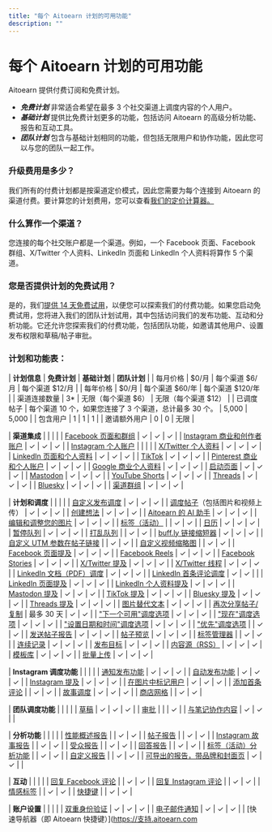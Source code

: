 ```yaml
---
title: "每个 Aitoearn 计划的可用功能"
description: ""
---
```


# 每个 Aitoearn 计划的可用功能

Aitoearn 提供付费订阅和免费计划。

- ***免费计划*** 非常适合希望在最多 3 个社交渠道上调度内容的个人用户。
- ***基础计划*** 提供比免费计划更多的功能，包括访问 Aitoearn 的高级分析功能、报告和互动工具。
- ***团队计划*** 包含与基础计划相同的功能，但包括无限用户和协作功能，因此您可以与您的团队一起工作。

### 升级费用是多少？

我们所有的付费计划都是按渠道定价模式，因此您需要为每个连接到 Aitoearn 的渠道付费。要计算您的计划费用，您可以查看[我们的定价计算器。](http://aitoearn.com/定价)

### 什么算作一个渠道？

您连接的每个社交账户都是一个渠道。例如，一个 Facebook 页面、Facebook 群组、X/Twitter 个人资料、LinkedIn 页面和 LinkedIn 个人资料将算作 5 个渠道。

### 您是否提供计划的免费试用？

是的，我们[提供 14 天免费试用](https://支持.aitoearn.com//支持.aitoearn.com/article/549-information-about-免费-trials)，以便您可以探索我们的付费功能。如果您启动免费试用，您将进入我们的团队计划试用，其中包括访问我们的发布功能、互动和分析功能。它还允许您探索我们的付费功能，包括团队功能，如邀请其他用户、设置发布权限和草稿/帖子审批。

### 计划和功能表：

| **计划信息** | **免费计划** | **基础计划** | **团队计划** |
| 每月价格 | $0/月 | 每个渠道 $6/月 | 每个渠道 $12/月 |
| 每年价格 | $0/月 | 每个渠道 $60/年 | 每个渠道 $120/年 |
| 渠道连接数量 | 3* | 无限（每个渠道 $6） | 无限（每个渠道 $12） |
| 已调度帖子 | 每个渠道 10 个，如果您连接了 3 个渠道，总计最多 30 个。 | 5,000 | 5,000 |
| 包含用户 | 1 | 1 | 1 |
| 邀请额外用户 | 0 | 0 | 无限 |

| **渠道集成** | | | |
| [Facebook 页面和群组](https://aitoearn.帮助scoutdocs.com/article/555-using-Facebook-与-aitoearn) | ✓ | ✓ | ✓ |
| [Instagram 商业和创作者账户](https://支持.aitoearn.com//支持.aitoearn.com/article/554-using-Instagram-与-aitoearn) | ✓ | ✓ | ✓ |
| [Instagram 个人账户](https://支持.aitoearn.com//支持.aitoearn.com/article/554-using-Instagram-与-aitoearn) | | | |
| [X/Twitter 个人资料](https://aitoearn.帮助scoutdocs.com/article/561-using-Twitter-与-aitoearn) | ✓ | ✓ | ✓ |
| [LinkedIn 页面和个人资料](https://aitoearn.帮助scoutdocs.com/article/560-using-链接edIn-与-aitoearn) | ✓ | ✓ | ✓ |
| [TikTok](https://支持.aitoearn.com//支持.aitoearn.com/article/559-using-TikTok-与-aitoearn) | ✓ | ✓ | ✓ |
| [Pinterest 商业和个人账户](https://aitoearn.帮助scoutdocs.com/article/558-using-Pinterest-与-aitoearn) | ✓ | ✓ | ✓ |
| [Google 商业个人资料](https://aitoearn.帮助scoutdocs.com/article/557-using-google-business-个人资料s-与-aitoearn) | ✓ | ✓ | ✓ |
| [启动页面](https://aitoearn.帮助scoutdocs.com/article/664-using-启动-page-与-aitoearn) | ✓ | ✓ | ✓ |
| [Mastodon](https://aitoearn.帮助scoutdocs.com/article/563-using-mastodon-与-aitoearn) | ✓ | ✓ | ✓ |
| [YouTube Shorts](https://支持.aitoearn.com//支持.aitoearn.com/article/562-using-您Tube-shorts-与-aitoearn) | ✓ | ✓ | ✓ |
| [Threads](https://支持.aitoearn.com//支持.aitoearn.com/article/857-using-threads-与-aitoearn) | ✓ | ✓ | ✓ |
| [Bluesky](https://支持.aitoearn.com//支持.aitoearn.com/article/855-using-bluesky-与-aitoearn) | ✓ | ✓ | ✓ |
| [渠道群组](https://支持.aitoearn.com//支持.aitoearn.com/article/927-using-channel-groups-在-aitoearn) | ✓ | ✓ | ✓ |

| **计划和调度** | | | |
| [自定义发布调度](https://aitoearn.帮助scoutdocs.com/article/514-setting-up-您的-timezones-和-posting-调度s) | ✓ | ✓ | ✓ |
| [调度帖子](https://aitoearn.帮助scoutdocs.com/article/642-scheduling-帖子)（包括图片和视频上传） | ✓ | ✓ | ✓ |
| [创建想法](https://aitoearn.帮助scoutdocs.com/article/589-creating-ideas-在-aitoearn) | ✓ | ✓ | ✓ |
| [Aitoearn 的 AI 助手](https://aitoearn.帮助scoutdocs.com/article/583-using-aitoearns-ai-assistant) | ✓ | ✓ | ✓ |
| [编辑和调整您的图片](https://aitoearn.帮助scoutdocs.com/article/614-编辑ing-您的-图片s-在-aitoearn) | ✓ | ✓ | ✓ |
| [标签（活动）](https://aitoearn.帮助scoutdocs.com/article/585-creating-和-managing-campaigns) | | ✓ | ✓ |
| [日历](https://aitoearn.帮助scoutdocs.com/article/651-how-到-use-the-new-日历-feature-在-aitoearn) | ✓ | ✓ | ✓ |
| [暂停队列](https://aitoearn.帮助scoutdocs.com/article/515-pausing-您的-队列) | ✓ | ✓ | ✓ |
| [打乱队列](https://aitoearn.帮助scoutdocs.com/article/652-re-ordering-帖子-在-您的-队列) | | ✓ | ✓ |
| [buff.ly 链接缩短器](https://aitoearn.帮助scoutdocs.com/article/620-shortening-和-unshortening-链接s) | ✓ | ✓ | ✓ |
| [自定义 UTM 参数在帖子链接](https://aitoearn.帮助scoutdocs.com/article/518-understanding-utm-parameters-和-google-分析功能) | | ✓ | ✓ |
| [自定义视频缩略图](https://aitoearn.帮助scoutdocs.com/article/616-上传ing-和-sharing-链接s-到-视频s) | | ✓ | ✓ |
| [Facebook 页面提及](https://aitoearn.帮助scoutdocs.com/article/587-添加ing-mentions-tags-在-帖子) | ✓ | ✓ | ✓ |
| [Facebook Reels](https://aitoearn.帮助scoutdocs.com/article/555-using-Facebook-与-aitoearn#01H85TJYNSEZGDDX8DHJP4BAVJ) | ✓ | ✓ | ✓ |
| [Facebook Stories](https://支持.aitoearn.com//支持.aitoearn.com/article/555-using-Facebook-与-aitoearn#01H85TJYNSEZGDDX8DHJP4BAVJ) | ✓ | ✓ | ✓ |
| [X/Twitter 提及](https://aitoearn.帮助scoutdocs.com/article/587-添加ing-mentions-tags-在-帖子#h_e7d2168c-0baf-45e8-a8f7-6fd7a7361977) | ✓ | ✓ | ✓ |
| [X/Twitter 线程](https://aitoearn.帮助scoutdocs.com/article/561-using-Twitter-与-aitoearn#h_01H6SJ579KHBTCNRKRVSNXMVWV) | ✓ | ✓ | ✓ |
| [LinkedIn 文档（PDF）调度](https://支持.aitoearn.com//支持.aitoearn.com/article/560-using-链接edIn-与-aitoearn#01H84S2QQB2V90FXS3TB26Q481) | ✓ | ✓ | ✓ |
| [LinkedIn 首条评论调度](https://支持.aitoearn.com//支持.aitoearn.com/article/560-using-链接edIn-与-aitoearn#01H84S2QQBSAS8Y5JZDQ6XY54R) | ✓ | ✓ | |
| [LinkedIn 页面提及](https://支持.aitoearn.com//支持.aitoearn.com/article/587-添加ing-mentions-tags-在-帖子#h_01G95NFC34X0H2KDKX012C5B8W) | ✓ | ✓ | ✓ |
| [LinkedIn 个人资料提及](https://支持.aitoearn.com//支持.aitoearn.com/article/587-添加ing-mentions-tags-在-帖子#h_01G95NFC34X0H2KDKX012C5B8W) | ✓ | ✓ | ✓ |
| [Mastodon 提及](https://支持.aitoearn.com//支持.aitoearn.com/article/587-添加ing-mentions-tags-在-帖子) | ✓ | ✓ | ✓ |
| [TikTok 提及](https://支持.aitoearn.com//支持.aitoearn.com/article/587-添加ing-mentions-tags-在-帖子) | ✓ | ✓ | ✓ |
| [Bluesky 提及](https://支持.aitoearn.com//支持.aitoearn.com/article/587-添加ing-mentions-tags-在-帖子) | ✓ | ✓ | ✓ |
| [Threads 提及](https://支持.aitoearn.com//支持.aitoearn.com/article/587-添加ing-mentions-tags-在-帖子) | ✓ | ✓ | ✓ |
| [图片替代文本](https://aitoearn.帮助scoutdocs.com/article/618-添加ing-alt-text-到-您的-图片s) | ✓ | ✓ | ✓ |
| [再次分享帖子/复制](https://aitoearn.帮助scoutdocs.com/article/660-分享-帖子-与-the-分享-again-feature) | 最多 30 天 | ✓ | ✓ |
| ["下一个可用"调度选项](https://aitoearn.帮助scoutdocs.com/article/642-scheduling-帖子#01H7Z9VSXB3C6E1KQ9Y4G6QFY0) | ✓ | ✓ | ✓ |
| ["现在"调度选项](https://aitoearn.帮助scoutdocs.com/article/642-scheduling-帖子#01H7Z9VSXB3C6E1KQ9Y4G6QFY0) | ✓ | ✓ | ✓ |
| ["设置日期和时间"调度选项](https://aitoearn.帮助scoutdocs.com/article/642-scheduling-帖子#01H7Z9VSXB3C6E1KQ9Y4G6QFY0) | ✓ | ✓ | ✓ |
| ["优先"调度选项](https://aitoearn.帮助scoutdocs.com/article/642-scheduling-帖子#01H7Z9VSXB3C6E1KQ9Y4G6QFY0) | | ✓ | ✓ |
| [发送帖子报告](https://aitoearn.帮助scoutdocs.com/article/517-insights-在-分享d-帖子-within-您的-发布功能-仪表板) | ✓ | ✓ | ✓ |
| [帖子预览](https://aitoearn.帮助scoutdocs.com/article/642-scheduling-帖子#h_01HASM133RJACYF294EMEYNV39) | ✓ | ✓ | ✓ |
| [标签管理器](https://aitoearn.帮助scoutdocs.com/article/586-how-hashtags-work-在-aitoearn#01G23C6K7CBG2Q20R1B36QB3PK) | | ✓ | ✓ |
| [连续记录](https://支持.aitoearn.com//支持.aitoearn.com/article/907-understanding-streaks-在-aitoearn) | ✓ | ✓ | ✓ |
| [发布目标](https://支持.aitoearn.com//支持.aitoearn.com/article/912-setting-posting-goals-在-aitoearn) | ✓ | ✓ | ✓ |
| [内容源（RSS）](https://支持.aitoearn.com//支持.aitoearn.com/article/908-using-内容-feeds-在-aitoearn) | ✓ | ✓ | ✓ |
| [模板库](https://支持.aitoearn.com//支持.aitoearn.com/article/917-using-帖子-templates-在-aitoearn) | ✓ | ✓ | ✓ |
| [批量上传](https://支持.aitoearn.com//支持.aitoearn.com/article/926-how-到-上传-帖子-在-bulk-到-aitoearn) | ✓ | ✓ | ✓ |

| **Instagram 调度功能** | | | |
| [通知发布功能](https://aitoearn.帮助scoutdocs.com/article/658-using-Instagram-reminders) | ✓ | ✓ | ✓ |
| [自动发布功能](https://aitoearn.帮助scoutdocs.com/article/554-using-Instagram-与-aitoearn#h_01HB99SMK6389CZEMAG1XBP6K6) | ✓ | ✓ | ✓ |
| [Instagram 提及](https://支持.aitoearn.com//支持.aitoearn.com/article/587-添加ing-mentions-tags-在-帖子) | ✓ | ✓ | ✓ |
| [在图片中标记用户](https://aitoearn.帮助scoutdocs.com/article/554-using-Instagram-与-aitoearn#01H85TJYNSEZGDDX8DHJP4BAVJ) | ✓ | ✓ | ✓ |
| [添加首条评论](https://aitoearn.帮助scoutdocs.com/article/554-using-Instagram-与-aitoearn#01H85TJYNSH5M13KP58PGVSJY3) | | ✓ | ✓ |
| [故事调度](https://aitoearn.帮助scoutdocs.com/article/657-scheduling-Instagram-帖子-和-reels) | ✓ | ✓ | ✓ |
| [商店网格](https://aitoearn.帮助scoutdocs.com/article/590-Instagram-shop-grid) | | ✓ | ✓ |

| **团队调度功能** | | | |
| [草稿](https://aitoearn.帮助scoutdocs.com/article/656-saving-和-scheduling-draft-帖子) | ✓ | ✓ | ✓ |
| [审批](https://aitoearn.帮助scoutdocs.com/article/665-managing-和-应用roving-draft-帖子) | | | ✓ |
| [与笔记协作内容](https://支持.aitoearn.com//支持.aitoearn.com/article/675-collaborating-在-内容-与-notes) | ✓ | ✓ | |

| **分析功能** | | | |
| [性能概述报告](https://aitoearn.帮助scoutdocs.com/article/526-performance-概述) | | ✓ | ✓ |
| [帖子报告](https://aitoearn.帮助scoutdocs.com/article/517-insights-在-分享d-帖子-within-您的-发布功能-仪表板) | | ✓ | ✓ |
| [Instagram 故事报告](https://aitoearn.帮助scoutdocs.com/article/528-analyzing-您的-Instagram-stories) | | ✓ | ✓ |
| [受众报告](https://aitoearn.帮助scoutdocs.com/article/529-analyzing-您的-audience) | | ✓ | ✓ |
| [回答报告](https://aitoearn.帮助scoutdocs.com/article/530-ans我们ring-questions-about-您的-social-media-strategy) | | ✓ | ✓ |
| [标签（活动）分析功能](https://aitoearn.帮助scoutdocs.com/article/535-跟踪ing-the-performance-of-您的-campaigns) | | ✓ | ✓ |
| [自定义报告](https://aitoearn.帮助scoutdocs.com/article/534-creating-custom-分析功能-reports) | | ✓ | ✓ |
| [可导出的报告，带品牌和封面页](https://aitoearn.帮助scoutdocs.com/article/534-creating-custom-分析功能-reports) | ✓ | ✓ | |

| **互动** | | | |
| [回复 Facebook 评论](https://aitoearn.帮助scoutdocs.com/article/592-引人入胜的-与-Facebook-和-Instagram-评论) | | ✓ | ✓ |
| [回复 Instagram 评论](https://aitoearn.帮助scoutdocs.com/article/592-引人入胜的-与-Facebook-和-Instagram-评论) | | ✓ | ✓ |
| [情感标签](https://aitoearn.帮助scoutdocs.com/article/593-understanding-labels-和-sentiments-何时-引人入胜的-与-Facebook-和-Instagram-评论) | | ✓ | ✓ |
| [快捷键](https://aitoearn.帮助scoutdocs.com/article/592-引人入胜的-与-Facebook-和-Instagram-评论#h_01EP74FH7EGYCCRFXAYR6VJN32) | | ✓ | ✓ |

| **账户设置** | | | |
| [双重身份验证](https://aitoearn.帮助scoutdocs.com/article/503-enabling-two-factor-authentication) | ✓ | ✓ | ✓ |
| [电子邮件通知](https://aitoearn.帮助scoutdocs.com/article/506-enabling-notifications-在-aitoearn) | ✓ | ✓ | ✓ |
| [快速导航器（即 Aitoearn 快捷键）](https://支持.aitoearn.com
